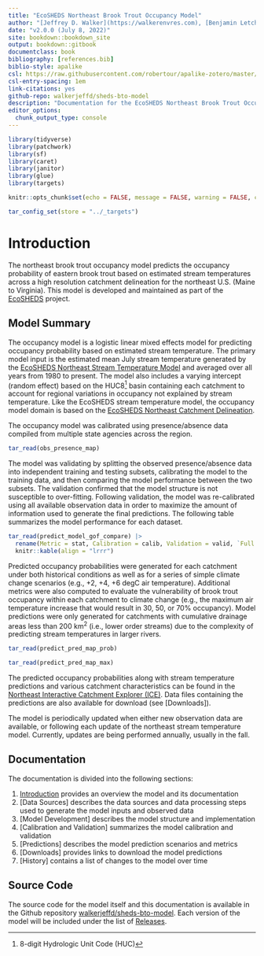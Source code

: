 ```yaml
--- 
title: "EcoSHEDS Northeast Brook Trout Occupancy Model"
author: "[Jeffrey D. Walker](https://walkerenvres.com), [Benjamin Letcher](https://www.usgs.gov/staff-profiles/benjamin-h-letcher)"
date: "v2.0.0 (July 8, 2022)"
site: bookdown::bookdown_site
output: bookdown::gitbook
documentclass: book
bibliography: [references.bib]
biblio-style: apalike
csl: https://raw.githubusercontent.com/robertour/apalike-zotero/master/apalike.csl
csl-entry-spacing: 1em
link-citations: yes
github-repo: walkerjeffd/sheds-bto-model
description: "Documentation for the EcoSHEDS Northeast Brook Trout Occupancy Model."
editor_options: 
  chunk_output_type: console
---
```


```r
library(tidyverse)
library(patchwork)
library(sf)
library(caret)
library(janitor)
library(glue)
library(targets)

knitr::opts_chunk$set(echo = FALSE, message = FALSE, warning = FALSE, comment = NA)

tar_config_set(store = "../_targets")
```

# Introduction {#intro}

The northeast brook trout occupancy model predicts the occupancy probability of eastern brook trout based on estimated stream temperatures across a high resolution catchment delineation for the northeast U.S. (Maine to Virginia). This model is developed and maintained as part of the [EcoSHEDS](https://www.usgs.gov/apps/ecosheds/) project.

## Model Summary

The occupancy model is a logistic linear mixed effects model for predicting occupancy probability based on estimated stream temperature. The primary model input is the estimated mean July stream temperature generated by the [EcoSHEDS Northeast Stream Temperature Model](https://ecosheds.org/models/stream-temperature/latest/) and averaged over all years from 1980 to present. The model also includes a varying intercept (random effect) based on the HUC8^[8-digit Hydrologic Unit Code (HUC)] basin containing each catchment to account for regional variations in occupancy not explained by stream temperature. Like the EcoSHEDS stream temperature model, the occupancy model domain is based on the [EcoSHEDS Northeast Catchment Delineation](https://conte-ecology.github.io/shedsGisData/#the-national-hydrography-dataset-high-resolution-delineation-version-2-nhdhrdv2). 

The occupancy model was calibrated using presence/absence data compiled from multiple state agencies across the region.

```r
tar_read(obs_presence_map)
```

The model was validating by splitting the observed presence/absence data into independent training and testing subsets, calibrating the model to the training data, and then comparing the model performance between the two subsets. The validation confirmed that the model structure is not susceptible to over-fitting. Following validation, the model was re-calibrated using all available observation data in order to maximize the amount of information used to generate the final predictions. The following table summarizes the model performance for each dataset.

```r
tar_read(predict_model_gof_compare) |> 
  rename(Metric = stat, Calibration = calib, Validation = valid, `Full (Prediction)` = pred) |> 
  knitr::kable(align = "lrrr")
```

Predicted occupancy probabilities were generated for each catchment under both historical conditions as well as for a series of simple climate change scenarios (e.g., +2, +4, +6 degC air temperature). Additional metrics were also computed to evaluate the vulnerability of brook trout occupancy within each catchment to climate change (e.g., the maximum air temperature increase that would result in 30, 50, or 70% occupancy). Model predictions were only generated for catchments with cumulative drainage areas less than 200 km^2^ (i.e., lower order streams) due to the complexity of predicting stream temperatures in larger rivers.

```r
tar_read(predict_pred_map_prob)
```

```r
tar_read(predict_pred_map_max)
```

The predicted occupancy probabilities along with stream temperature predictions and various catchment characteristics can be found in the [Northeast Interactive Catchment Explorer (ICE)](https://www.usgs.gov/apps/ecosheds/ice-northeast/). Data files containing the predictions are also available for download (see [Downloads]).

The model is periodically updated when either new observation data are available, or following each update of the northeast stream temperature model. Currently, updates are being performed annually, usually in the fall.

## Documentation

The documentation is divided into the following sections:

1. [Introduction] provides an overview the model and its documentation
1. [Data Sources] describes the data sources and data processing steps used to generate the model inputs and observed data
1. [Model Development] describes the model structure and implementation
1. [Calibration and Validation] summarizes the model calibration and validation
1. [Predictions] describes the model prediction scenarios and metrics
1. [Downloads] provides links to download the model predictions
1. [History] contains a list of changes to the model over time

## Source Code

The source code for the model itself and this documentation is available in the Github repository [walkerjeffd/sheds-bto-model](https://github.com/EcoSHEDS/northeast-bto-model). Each version of the model will be included under the list of [Releases](https://github.com/EcoSHEDS/northeast-bto-model/releases).

